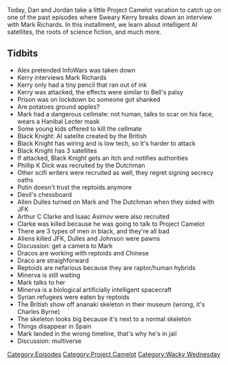 {{DEFAULTSORT:
    #_EPISODE_0193:Big Skeletons and Pencil Ink
}}{{Episode
    | title           = Big Skeletons and Pencil Ink
    | caption         = Listen to this episode on [https://knowledgefight.libsyn.com/knowledge-fight-big-skeletons-and-pencil-ink Libsyn] [https://open.spotify.com/episode/42NgOtYWoTpCpnvx4gKRAt Spotify]
    | episodeNumber   = 193
    | length          = 01:13:12
    | airDate         = August 15, 2018
    | episodeType     = [[:Category:Project Camelot|Project Camelot]], [[:Category:Wacky Wednesday|Wacky Wednesday]]
    | appearance      = [[Kerry Cassidy]], [[Mark Richards]], [[Black Knight]], [[Phillip K Dick]], [[The Dutchman]], [[Putin]], [[Allen Dulles]], [[Arthur C Clarke]], [[Isaac Asimov]], [[JFK]], [[Lyndon Johnson]], [[Charles Byrne]]
    | previousEpisode = [[192: August 10, 2018]]
    | nextEpisode     = [[194: February 22-24, 2009]]
}}

{{Stub}}

Today, Dan and Jordan take a little Project Camelot vacation to catch up on one of the past episodes where Sweary Kerry breaks down an interview with Mark Richards. In this installment, we learn about intelligent AI satellites, the roots of science fiction, and much more.

==Tidbits==

*Alex pretended InfoWars was taken down
*Kerry interviews Mark Richards
*Kerry only had a tiny pencil that ran out of ink
*Kerry was attacked, the effects were similar to Bell's palsy
*Prison was on lockdown bc someone got shanked
*Are potatoes ground apples?
*Mark had a dangerous cellmate: not human, talks to scar on his face, wears a Hanibal Lecter mask
*Some young kids offered to kill the cellmate
*Black Knight: AI satelite created by the British
*Black Knight has wiring and is low tech, so it's harder to attack
*Black Knight has 3 satellites
*If attacked, Black Knight gets an itch and notifies authorities
*Phillip K Dick was recruited by the Dutchman
*Other scifi writers were recruited as well, they regret signing secrecy oaths
*Putin doesn't trust the reptoids anymore
*Devil's chessboard
*Allen Dulles turned on Mark and The Dutchman when they sided with JFK
*Arthur C Clarke and Isaac Asimov were also recruited
*Clarke was killed because he was going to talk to Project Camelot
*There are 3 types of men in black, and they're all bad
*Aliens killed JFK, Dulles and Johnson were pawns
*Discussion: get a camera to Mark
*Dracos are working with reptoids  and Chinese
*Draco are straighforward
*Reptoids are nefarious because they are raptor/human hybrids
*Minerva is still waiting
*Mark talks to her
*Minerva is a biological artificially intelligent spacecraft
*Syrian refugees were eaten by reptoids
*The British show off ananaki skeleton in their museum (wrong, it's Charles Byrne)
*The skeleton looks big because it's next to a normal skeleton
*Things disappear in Spain
*Mark landed in the wrong timeline, that's why he's in jail
*Discussion: multiverse

[[Category:Episodes]]
[[Category:Project Camelot]]
[[Category:Wacky Wednesday]]
